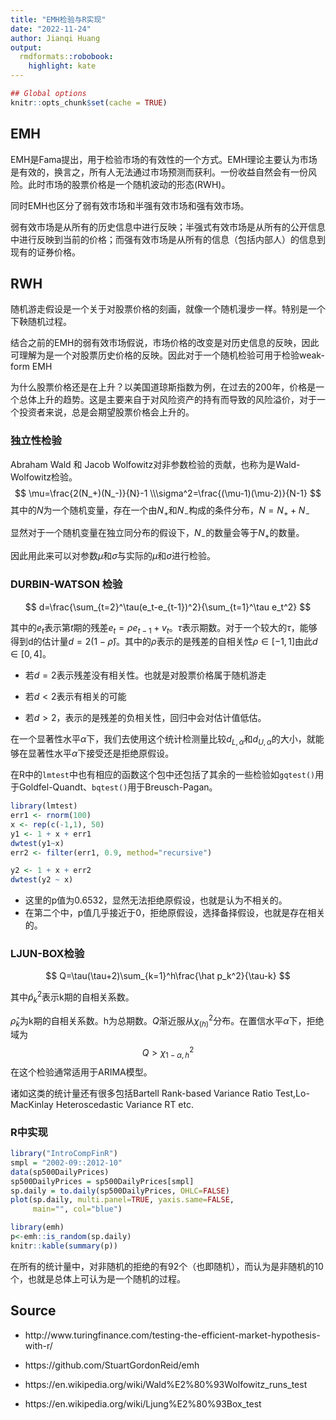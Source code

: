 ```yaml
---
title: "EMH检验与R实现"
date: "2022-11-24"
author: Jianqi Huang
output:
  rmdformats::robobook:
    highlight: kate
---
```


```r
## Global options
knitr::opts_chunk$set(cache = TRUE)
```



## EMH

EMH是Fama提出，用于检验市场的有效性的一个方式。EMH理论主要认为市场是有效的，换言之，所有人无法通过市场预测而获利。一份收益自然会有一份风险。此时市场的股票价格是一个随机波动的形态(RWH)。

同时EMH也区分了弱有效市场和半强有效市场和强有效市场。

弱有效市场是从所有的历史信息中进行反映；半强式有效市场是从所有的公开信息中进行反映到当前的价格；而强有效市场是从所有的信息（包括内部人）的信息到现有的证券价格。

## RWH

随机游走假设是一个关于对股票价格的刻画，就像一个随机漫步一样。特别是一个下鞅随机过程。

结合之前的EMH的弱有效市场假说，市场价格的改变是对历史信息的反映，因此可理解为是一个对股票历史价格的反映。因此对于一个随机检验可用于检验weak-form EMH

为什么股票价格还是在上升？以美国道琼斯指数为例，在过去的200年，价格是一个总体上升的趋势。这是主要来自于对风险资产的持有而导致的风险溢价，对于一个投资者来说，总是会期望股票价格会上升的。




### 独立性检验

Abraham Wald 和 Jacob Wolfowitz对非参数检验的贡献，也称为是Wald-Wolfowitz检验。
$$
\mu=\frac{2(N_+)(N_-)}{N}-1
\\\sigma^2=\frac{(\mu-1)(\mu-2)}{N-1}
$$
其中的$N$为一个随机变量，存在一个由$N_+$和$N_-$构成的条件分布，$N=N_++N_-$

显然对于一个随机变量在独立同分布的假设下，$N_-$的数量会等于$N_+$的数量。

因此用此来可以对参数$\hat\mu$和$\hat\sigma$与实际的$\mu$和$\sigma$进行检验。





### DURBIN-WATSON 检验

$$
d=\frac{\sum_{t=2}^\tau(e_t-e_{t-1})^2}{\sum_{t=1}^\tau e_t^2}
$$

其中的$e_t$表示第$t$期的残差$e_t=\rho e_{t-1}+v_t$。$\tau$表示期数。对于一个较大的$\tau$，能够得到d的估计量$d=2(1-\hat\rho)$。其中的$\rho$表示的是残差的自相关性$\rho\in[-1,1]$由此$d\in[0,4]$。

- 若$d=2$表示残差没有相关性。也就是对股票价格属于随机游走

- 若$d<2$表示有相关的可能
- 若$d>2$，表示的是残差的负相关性，回归中会对估计值低估。

在一个显著性水平$\alpha$下，我们去使用这个统计检测量比较$d_{L,\alpha}$和$d_{U,\alpha}$的大小，就能够在显著性水平$\alpha$下接受还是拒绝原假设。

在R中的`lmtest`中也有相应的函数这个包中还包括了其余的一些检验如`gqtest()`用于Goldfel-Quandt、`bqtest()`用于Breusch-Pagan。

```r
library(lmtest)
err1 <- rnorm(100)
x <- rep(c(-1,1), 50)
y1 <- 1 + x + err1
dwtest(y1~x)
err2 <- filter(err1, 0.9, method="recursive")

y2 <- 1 + x + err2
dwtest(y2 ~ x)
```
- 这里的p值为0.6532，显然无法拒绝原假设，也就是认为不相关的。
- 在第二个中，p值几乎接近于0，拒绝原假设，选择备择假设，也就是存在相关的。

### LJUN-BOX检验

$$
Q=\tau(\tau+2)\sum_{k=1}^h\frac{\hat p_k^2}{\tau-k}
$$

其中$\hat p_k^2$表示k期的自相关系数。

$\hat \rho_k$为k期的自相关系数。h为总期数。$Q$渐近服从$\chi_{(h)}^2$分布。在置信水平$\alpha$下，拒绝域为
$$
Q>\chi^2_{1-\alpha,h}
$$
在这个检验通常适用于ARIMA模型。

诸如这类的统计量还有很多包括Bartell Rank-based Variance Ratio Test,Lo-MacKinlay Heteroscedastic Variance RT etc.

### R中实现
```r
library("IntroCompFinR")
smpl = "2002-09::2012-10" 
data(sp500DailyPrices)
sp500DailyPrices = sp500DailyPrices[smpl]
sp.daily = to.daily(sp500DailyPrices, OHLC=FALSE) 
plot(sp.daily, multi.panel=TRUE, yaxis.same=FALSE,
     main="", col="blue")
```


```r
library(emh)
p<-emh::is_random(sp.daily)
knitr::kable(summary(p))
```


在所有的统计量中，对非随机的拒绝的有92个（也即随机），而认为是非随机的10个，也就是总体上可认为是一个随机的过程。

## Source

- http://www.turingfinance.com/testing-the-efficient-market-hypothesis-with-r/

- https://github.com/StuartGordonReid/emh

- https://en.wikipedia.org/wiki/Wald%E2%80%93Wolfowitz_runs_test
- https://en.wikipedia.org/wiki/Ljung%E2%80%93Box_test
